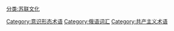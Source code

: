 [[分类:苏联文化|分类:苏联文化]]
[[Category:意识形态术语|Category:意识形态术语]]
[[Category:俄语词汇|Category:俄语词汇]]
[[Category:共产主义术语|Category:共产主义术语]]